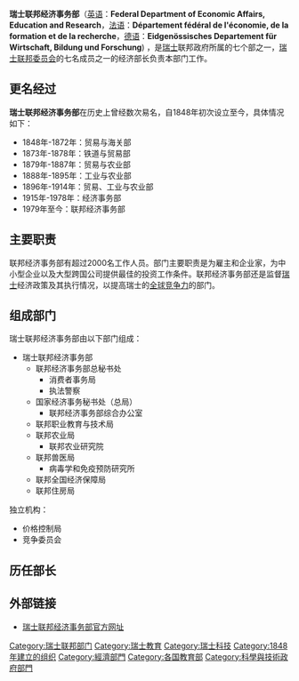 '''瑞士联邦经济事务部'''（[[英语|英语]]：'''Federal Department of Economic Affairs, Education and Research'''，[[法语|法语]]：'''Département fédéral de l'économie, de la formation et de la recherche'''，[[德语|德语]]：'''Eidgenössisches Departement für Wirtschaft, Bildung und Forschung''') ，是[[瑞士|瑞士]]联邦政府所属的七个部之一，[[瑞士联邦委员会|瑞士联邦委员会]]的七名成员之一的经济部长负责本部门工作。

== 更名经过 ==
'''瑞士联邦经济事务部'''在历史上曾经数次易名，自1848年初次设立至今，具体情况如下：
* 1848年-1872年：贸易与海关部
* 1873年-1878年：铁道与贸易部
* 1879年-1887年：贸易与农业部
* 1888年-1895年：工业与农业部
* 1896年-1914年：贸易、工业与农业部
* 1915年-1978年：经济事务部
* 1979年至今：联邦经济事务部

== 主要职责 ==
联邦经济事务部有超过2000名工作人员。部门主要职责是为雇主和企业家，为中小型企业以及大型跨国公司提供最佳的投资工作条件。联邦经济事务部还是监督[[瑞士|瑞士]]经济政策及其执行情况，以提高瑞士的[[全球竞争力|全球竞争力]]的部门。

== 组成部门 ==
瑞士联邦经济事务部由以下部门组成：
* 瑞士联邦经济事务部
** 联邦经济事务部总秘书处
*** 消费者事务局
*** 执法警察
** 国家经济事务秘书处（总局）
*** 联邦经济事务部综合办公室
** 联邦职业教育与技术局
** 联邦农业局
*** 联邦农业研究院
** 联邦兽医局
*** 病毒学和免疫预防研究所
** 联邦全国经济保障局
** 联邦住房局

独立机构：
* 价格控制局
* 竞争委员会

== 历任部长 ==

== 外部链接 ==
* [https://web.archive.org/web/20120716230135/http://www.evd.admin.ch/ 瑞士联邦经济事务部官方网址]

{{模板:瑞士聯邦政府部門}}

{{Authority control}}
[[Category:瑞士联邦部门|Category:瑞士联邦部门]]
[[Category:瑞士教育|Category:瑞士教育]]
[[Category:瑞士科技|Category:瑞士科技]]
[[Category:1848年建立的组织|Category:1848年建立的组织]]
[[Category:經濟部門|Category:經濟部門]]
[[Category:各国教育部|Category:各国教育部]]
[[Category:科學與技術政府部門|Category:科學與技術政府部門]]